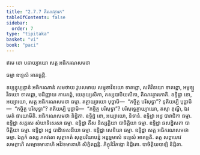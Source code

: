 ```yaml
---
title: "2.7.7 តិណវត្ថារក"
tableOfContents: false
sidebar:
  order: 7
type: "tipitaka"
basket: "vi"
book: "paci"
---
```



<DynamicBreadcrumb />


<Paragraph number="3579" type="center" book="paci">
ឥមេ ខោ បនាយ្យាយោ សត្ត អធិករណសមថា

  
ធម្មា ឧទ្ទេសំ អាគច្ឆន្តិ.


</Paragraph>

<Division number="1242" book="paci">

<Paragraph number="3580" book="paci">
ឧប្បន្នុប្បន្នានំ អធិករណានំ សមថាយ វូបសមាយ សម្មុខាវិនយោ ទាតព្ពោ, សតិវិនយោ ទាតព្ពោ, អមូឡ្ហវិនយោ ទាតព្ពោ, បដិញ្ញាយ ការេតព្ពំ, យេភុយ្យសិកា, តស្សបាបិយសិកា, តិណវត្ថារកោតិ.
</Paragraph>

<Paragraph number="3581" book="paci">
ឧទ្ទិដ្ឋា ខោ, អយ្យាយោ, សត្ត អធិករណសមថា ធម្មា. តត្ថាយ្យាយោ បុច្ឆាមិ—  “កច្ចិត្ថ បរិសុទ្ធា”? ទុតិយម្បិ បុច្ឆាមិ—  “កច្ចិត្ថ បរិសុទ្ធា”? តតិយម្បិ បុច្ឆាមិ—  “កច្ចិត្ថ បរិសុទ្ធា”? បរិសុទ្ធេត្ថាយ្យាយោ, តស្មា តុណ្ហី, ឯវមេតំ ធារយាមីតិ.

</Paragraph>
</Division>

<Paragraph number="3582" type="center" book="paci">
អធិករណសមថា និដ្ឋិតា.


</Paragraph>

<Paragraph number="3583" book="paci">
ឧទ្ទិដ្ឋំ ខោ, អយ្យាយោ, និទានំ. ឧទ្ទិដ្ឋា អដ្ឋ បារាជិកា ធម្មា. ឧទ្ទិដ្ឋា សត្តរស សំឃាទិសេសា ធម្មា. ឧទ្ទិដ្ឋា តឹស និស្សគ្គិយា បាចិត្តិយា ធម្មា. ឧទ្ទិដ្ឋា ឆសដ្ឋិសតា បាចិត្តិយា ធម្មា. ឧទ្ទិដ្ឋា អដ្ឋ បាដិទេសនីយា ធម្មា. ឧទ្ទិដ្ឋា សេខិយា ធម្មា. ឧទ្ទិដ្ឋា សត្ត អធិករណសមថា ធម្មា. ឯត្តកំ តស្ស ភគវតោ សុត្តាគតំ សុត្តបរិយាបន្នំ អន្វទ្ធមាសំ ឧទ្ទេសំ អាគច្ឆតិ. តត្ថ សព្ពាហេវ សមគ្គាហិ សម្មោទមានាហិ អវិវទមានាហិ សិក្ខិតព្ពន្តិ.

</Paragraph>

<Paragraph number="3584" type="center" book="paci">
ភិក្ខុនិវិភង្គោ និដ្ឋិតោ.



</Paragraph>

<Paragraph number="3585" type="center" book="paci">
បាចិត្តិយបាឡិ និដ្ឋិតា.
</Paragraph>